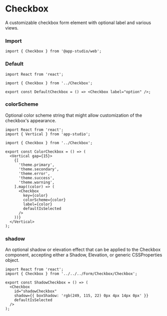 # Checkbox

A customizable checkbox form element with optional label and various views.

### **Import**
  ```tsx
  import { Checkbox } from '@app-studio/web';
  ```

### **Default**
```tsx
import React from 'react';

import { Checkbox } from '../Checkbox';

export const DefaultCheckbox = () => <Checkbox label="option" />;

```

### **colorScheme**
Optional color scheme string that might allow customization of the checkbox's appearance.

```tsx
import React from 'react';
import { Vertical } from 'app-studio';

import { Checkbox } from '../Checkbox';

export const ColorCheckbox = () => (
  <Vertical gap={15}>
    {[
      'theme.primary',
      'theme.secondary',
      'theme.error',
      'theme.success',
      'theme.warning',
    ].map((color) => (
      <Checkbox
        key={color}
        colorScheme={color}
        label={color}
        defaultIsSelected
      />
    ))}
  </Vertical>
);

```

### **shadow**
An optional shadow or elevation effect that can be applied to the Checkbox component, accepting either a Shadow, Elevation, or generic CSSProperties object.

```tsx
import React from 'react';
import { Checkbox } from '../../../Form/Checkbox/Checkbox';

export const ShadowCheckbox = () => (
  <Checkbox
    id="shadowCheckbox"
    shadow={{ boxShadow: 'rgb(249, 115, 22) 0px 4px 14px 0px' }}
    defaultIsSelected
  />
);

```

